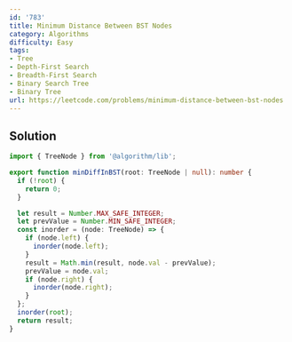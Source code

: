 ```yaml
---
id: '783'
title: Minimum Distance Between BST Nodes
category: Algorithms
difficulty: Easy
tags:
- Tree
- Depth-First Search
- Breadth-First Search
- Binary Search Tree
- Binary Tree
url: https://leetcode.com/problems/minimum-distance-between-bst-nodes
---
```


## Solution

```typescript filename="solution.ts" copy
import { TreeNode } from '@algorithm/lib';

export function minDiffInBST(root: TreeNode | null): number {
  if (!root) {
    return 0;
  }

  let result = Number.MAX_SAFE_INTEGER;
  let prevValue = Number.MIN_SAFE_INTEGER;
  const inorder = (node: TreeNode) => {
    if (node.left) {
      inorder(node.left);
    }
    result = Math.min(result, node.val - prevValue);
    prevValue = node.val;
    if (node.right) {
      inorder(node.right);
    }
  };
  inorder(root);
  return result;
}
```

